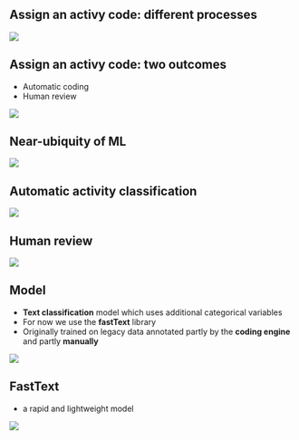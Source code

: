 ## Assign an activy code: different processes

![](../img/formality-claim-survey.png){fig-align="center"}

## Assign an activy code: two outcomes

- Automatic coding
- Human review

![](../img/orga-post-prod-en.png){fig-align="center"}

## Near-ubiquity of ML

![](../img/automation_rate.png){fig-align="center"}

## Automatic activity classification 

![](../img/automatic-coding-HMI.png){fig-align="center"}

## Human review

![](../img/reprise_gestionnaire_manque_contexte.png){fig-align="center"}

## Model

- [**Text classification**]{.orange} model which uses additional categorical variables
- For now we use the [**fastText**]{.orange} library
- Originally trained on legacy data annotated partly by the [**coding engine**]{.orange} and partly [**manually**]{.orange}

![](../img/fasttext.png){fig-align="center"}


## FastText

- a rapid and lightweight model

![](../img/diag-fasttext-rectif.png){fig-align="center"}
